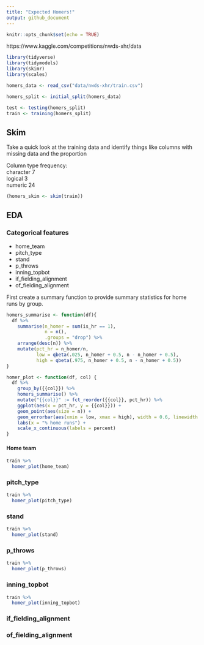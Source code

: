 ```yaml
---
title: "Expected Homers!"
output: github_document
---
```


```r
knitr::opts_chunk$set(echo = TRUE)
```

https://www.kaggle.com/competitions/nwds-xhr/data

```r
library(tidyverse)
library(tidymodels)
library(skimr)
library(scales)

homers_data <- read_csv("data/nwds-xhr/train.csv")

homers_split <- initial_split(homers_data)

test <- testing(homers_split)
train <- training(homers_split)
```

## Skim

Take a quick look at the training data and identify things like columns with missing data and the proportion

Column type frequency:           
  character                7     
  logical                  3     
  numeric                  24

```r
(homers_skim <- skim(train))
```


## EDA

### Categorical features

- home_team
- pitch_type
- stand
- p_throws
- inning_topbot
- if_fielding_alignment
- of_fielding_alignment


First create a summary function to provide summary statistics for home runs by group.
```r

homers_summarise <- function(df){
  df %>% 
    summarise(n_homer = sum(is_hr == 1),
              n = n(),
              .groups = "drop") %>% 
    arrange(desc(n)) %>% 
    mutate(pct_hr = n_homer/n,
           low = qbeta(.025, n_homer + 0.5, n - n_homer + 0.5),
           high = qbeta(.975, n_homer + 0.5, n - n_homer + 0.5))
}

homer_plot <- function(df, col) {
  df %>% 
    group_by({{col}}) %>% 
    homers_summarise() %>% 
    mutate("{{col}}" := fct_reorder({{col}}, pct_hr)) %>% 
    ggplot(aes(x = pct_hr, y = {{col}})) +
    geom_point(aes(size = n)) +
    geom_errorbar(aes(xmin = low, xmax = high), width = 0.6, linewidth = 0.3) +
    labs(x = "% home runs") +
    scale_x_continuous(labels = percent)
}

```

#### Home team

```r
train %>% 
  homer_plot(home_team)
```


### pitch_type

```r
train %>% 
  homer_plot(pitch_type)
```

### stand

```r
train %>% 
  homer_plot(stand)
```

### p_throws

```r
train %>% 
  homer_plot(p_throws)
```
### inning_topbot

```r
train %>% 
  homer_plot(inning_topbot)
```

### if_fielding_alignment


### of_fielding_alignment